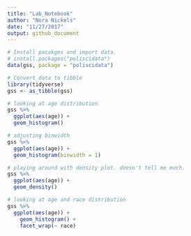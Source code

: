 ```yaml
---
title: "Lab_Notebook"
author: "Nora Nickels"
date: "11/27/2017"
output: github_document
---
```



```r

# Install pacakges and import data. 
# install.packages("poliscidata")
data(gss, package = "poliscidata")

# Convert data to tibble
library(tidyverse)
gss <- as_tibble(gss)

```


```r

# looking at age distribution
gss %>% 
  ggplot(aes(age)) +
  geom_histogram()

# adjusting binwidth
gss %>% 
  ggplot(aes(age)) +
  geom_histogram(binwidth = 1)

# playing around with density plot. doesn't tell me much.
gss %>% 
  ggplot(aes(age)) +
  geom_density()

# looking at age and race distribution
gss %>%
  ggplot(aes(age)) +
    geom_histogram() +
    facet_wrap(~ race)


```



